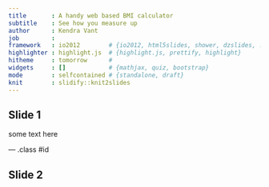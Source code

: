 ```yaml
---
title       : A handy web based BMI calculator
subtitle    : See how you measure up
author      : Kendra Vant
job         : 
framework   : io2012        # {io2012, html5slides, shower, dzslides, ...}
highlighter : highlight.js  # {highlight.js, prettify, highlight}
hitheme     : tomorrow      # 
widgets     : []            # {mathjax, quiz, bootstrap}
mode        : selfcontained # {standalone, draft}
knit        : slidify::knit2slides
---
```


## Slide 1

some text here

--- .class #id 

## Slide 2




